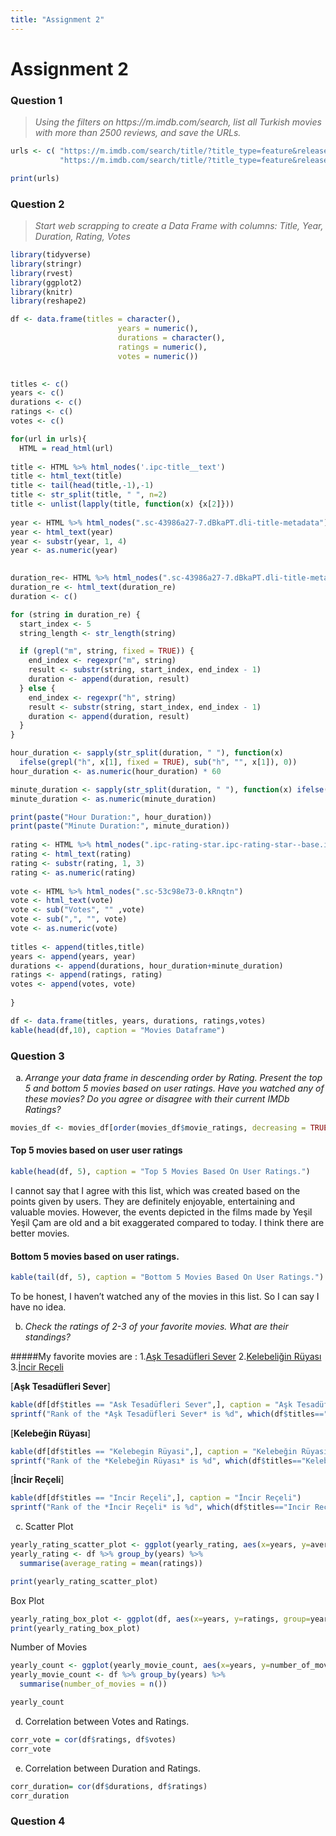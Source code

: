 ```yaml
---
title: "Assignment 2"
---
```


# Assignment 2

### Question 1

> *Using the filters on https://m.imdb.com/search, list all Turkish movies with more than 2500 reviews, and save the URLs.*

```r

urls <- c( "https://m.imdb.com/search/title/?title_type=feature&release_date=2010-01-01,2023-12-31&sort=moviemeter,asc&num_votes=2500,&country_of_origin=TR&count=250",
           "https://m.imdb.com/search/title/?title_type=feature&release_date=,2009-12-31&sort=moviemeter,asc&num_votes=2500,&country_of_origin=TR&count=250" )

print(urls)
```

### Question 2

> *Start web scrapping to create a Data Frame with columns: Title, Year, Duration, Rating, Votes*

```r

library(tidyverse)
library(stringr)
library(rvest)
library(ggplot2)
library(knitr)
library(reshape2)

df <- data.frame(titles = character(),
                        years = numeric(),
                        durations = character(),
                        ratings = numeric(),
                        votes = numeric())
                    

titles <- c()
years <- c()
durations <- c()
ratings <- c()
votes <- c()

for(url in urls){
  HTML = read_html(url)
  
title <- HTML %>% html_nodes('.ipc-title__text')
title <- html_text(title)
title <- tail(head(title,-1),-1)
title <- str_split(title, " ", n=2)
title <- unlist(lapply(title, function(x) {x[2]}))
  
year <- HTML %>% html_nodes(".sc-43986a27-7.dBkaPT.dli-title-metadata")
year <- html_text(year)
year <- substr(year, 1, 4)
year <- as.numeric(year)
  

duration_re<- HTML %>% html_nodes(".sc-43986a27-7.dBkaPT.dli-title-metadata")
duration_re <- html_text(duration_re)
duration <- c()

for (string in duration_re) {
  start_index <- 5
  string_length <- str_length(string)

  if (grepl("m", string, fixed = TRUE)) {
    end_index <- regexpr("m", string)
    result <- substr(string, start_index, end_index - 1)  
    duration <- append(duration, result)
  } else {
    end_index <- regexpr("h", string)
    result <- substr(string, start_index, end_index - 1)
    duration <- append(duration, result)
  }
}

hour_duration <- sapply(str_split(duration, " "), function(x) 
  ifelse(grepl("h", x[1], fixed = TRUE), sub("h", "", x[1]), 0))
hour_duration <- as.numeric(hour_duration) * 60

minute_duration <- sapply(str_split(duration, " "), function(x) ifelse(length(x) >= 2, sub("m", "", x[2]), ifelse(grepl("m", x[1], fixed = TRUE), sub("m", "", x[1]), 0)))
minute_duration <- as.numeric(minute_duration)

print(paste("Hour Duration:", hour_duration))
print(paste("Minute Duration:", minute_duration))
  
rating <- HTML %>% html_nodes(".ipc-rating-star.ipc-rating-star--base.ipc-rating-star--imdb.ratingGroup--imdb-rating")
rating <- html_text(rating)
rating <- substr(rating, 1, 3)
rating <- as.numeric(rating)
  
vote <- HTML %>% html_nodes(".sc-53c98e73-0.kRnqtn")
vote <- html_text(vote)
vote <- sub("Votes", "" ,vote)
vote <- sub(",", "", vote)
vote <- as.numeric(vote)
  
titles <- append(titles,title)
years <- append(years, year)
durations <- append(durations, hour_duration+minute_duration)
ratings <- append(ratings, rating)
votes <- append(votes, vote)
  
}

df <- data.frame(titles, years, durations, ratings,votes)
kable(head(df,10), caption = "Movies Dataframe")
```

### Question 3

a)  *Arrange your data frame in descending order by Rating. Present the top 5 and bottom 5 movies based on user ratings. Have you watched any of these movies? Do you agree or disagree with their current IMDb Ratings?*
```r
movies_df <- movies_df[order(movies_df$movie_ratings, decreasing = TRUE),]
```

#### Top 5 movies based on user user ratings
```r
kable(head(df, 5), caption = "Top 5 Movies Based On User Ratings.")
```
I cannot say that I agree with this list, which was created based on the points given by users. They are definitely enjoyable, entertaining and valuable movies. However, the events depicted in the films made by Yeşil Yeşil Çam are old and a bit exaggerated compared to today. I think there are better movies.

#### Bottom 5 movies based on user ratings.
```r
kable(tail(df, 5), caption = "Bottom 5 Movies Based On User Ratings.")
```
To be honest, I haven't watched any of the movies in this list. So I can say I have no idea.

b)  *Check the ratings of 2-3 of your favorite movies. What are their standings?*

#####My favorite movies are : 
1.[Aşk Tesadüfleri Sever](https://m.imdb.com/title/tt1807950/)
2.[Kelebeliğin Rüyası](https://m.imdb.com/title/tt2608224/)
3.[İncir Reçeli](https://m.imdb.com/title/tt1808197/)


[**Aşk Tesadüfleri Sever**]
```r
kable(df[df$titles == "Ask Tesadüfleri Sever",], caption = "Aşk Tesadüfleri Sever")
sprintf("Rank of the *Aşk Tesadüfleri Sever* is %d", which(df$titles=="Ask Tesadüfleri Sever"))
```

[**Kelebeğin Rüyası**]
```r
kable(df[df$titles == "Kelebegin Rüyasi",], caption = "Kelebeğin Rüyası")
sprintf("Rank of the *Kelebeğin Rüyası* is %d", which(df$titles=="Kelebegin Rüyasi"))
```

[**İncir Reçeli**]
```r
kable(df[df$titles == "Incir Reçeli",], caption = "İncir Reçeli")
sprintf("Rank of the *İncir Reçeli* is %d", which(df$titles=="Incir Reçeli"))
```

c)
Scatter Plot
```r
yearly_rating_scatter_plot <- ggplot(yearly_rating, aes(x=years, y=average_rating)) + geom_point()
yearly_rating <- df %>% group_by(years) %>%
  summarise(average_rating = mean(ratings))

print(yearly_rating_scatter_plot)

```

Box Plot
```r
yearly_rating_box_plot <- ggplot(df, aes(x=years, y=ratings, group=years)) + geom_boxplot()
print(yearly_rating_box_plot)
```

Number of Movies
```r

yearly_count <- ggplot(yearly_movie_count, aes(x=years, y=number_of_movies)) + geom_point()
yearly_movie_count <- df %>% group_by(years) %>%
  summarise(number_of_movies = n())

yearly_count

```

d) Correlation between Votes and Ratings.
```r
corr_vote = cor(df$ratings, df$votes)
corr_vote
```

e) Correlation between Duration and Ratings.
```r
corr_duration= cor(df$durations, df$ratings)
corr_duration
```
### Question 4